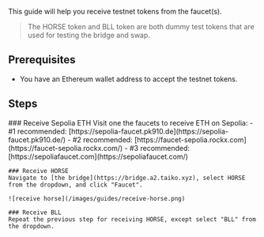 
This guide will help you receive testnet tokens from the faucet(s).

> The HORSE token and BLL token are both dummy test tokens that are used for testing the bridge and swap.

## Prerequisites

- You have an Ethereum wallet address to accept the testnet tokens.

## Steps

<Steps>
    ### Receive Sepolia ETH
    Visit one the faucets to receive ETH on Sepolia:
      - #1 recommended: [https://sepolia-faucet.pk910.de](https://sepolia-faucet.pk910.de/)
      - #2 recommended: [https://faucet-sepolia.rockx.com](https://faucet-sepolia.rockx.com/)
      - #3 recommended: [https://sepoliafaucet.com](https://sepoliafaucet.com/)

    ### Receive HORSE
    Navigate to [the bridge](https://bridge.a2.taiko.xyz), select HORSE from the dropdown, and click "Faucet".

    ![receive horse](/images/guides/receive-horse.png)

    ### Receive BLL
    Repeat the previous step for receiving HORSE, except select "BLL" from the dropdown.
</Steps>
